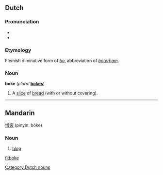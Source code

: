 ==Dutch==

===Pronunciation===
* {{IPA|/bˈoːkə/}}
* {{rhymes|nl|oːkə}}

===Etymology===
Flemish diminutive form of ''[[bo#Dutch|bo]]'', abbreviation of ''[[boterham]]''.

===Noun===
'''boke''' {{n}} (''plural'' '''[[bokes]]''')

# {{context|Flemish|child language}} A [[slice]] of [[bread]] (with or without covering).

----

==Mandarin==
[[博客]] (pinyin: bókè)
===Noun===
#[[blog]]

[[Category:Dutch nouns]]

[[fi:boke]]